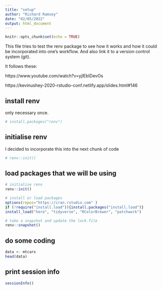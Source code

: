 ```yaml
---
title: "setup"
author: "Richard Ramsey"
date: "02/05/2022"
output: html_document
---
```


```r
knitr::opts_chunk$set(echo = TRUE)
```

This file tries to test the renv package to see how it works and how it could be incorporated into one's workflow. And also link it to a version control system (git).

It follows these:

https://www.youtube.com/watch?v=yjlEbIDevOs

https://kevinushey-2020-rstudio-conf.netlify.app/slides.html#146

## install renv ##

only necessary once.

```r
# install.packages("renv")
```

## initialise renv ##

I decided to incorporate this into the next chunk of code

```r
# renv::init()
```

## load packages that we will be using ##

```r
# initialise renv
renv::init() 

# install or load packages
options(repos="https://cran.rstudio.com" )
if (!require("install.load")){install.packages("install.load")} 
install_load("here", "tidyverse", "RColorBrewer", "patchwork")

# take a snapshot and update the lock.file
renv::snapshot()
```

## do some coding ##

```r
data <- mtcars
head(data)
```

## print session info ##

```r
sessionInfo()
```

